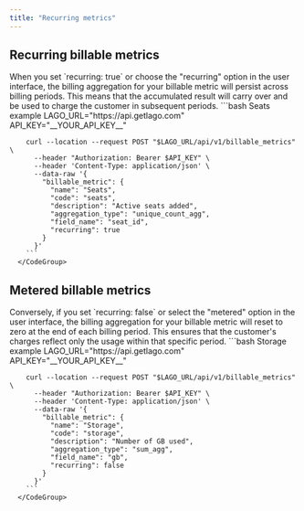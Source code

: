 ```yaml
---
title: "Recurring metrics"
---
```


## Recurring billable metrics[](#recurring "Direct link to heading")
<Tabs>
  <Tab title="Dashboard">
    When you set `recurring: true` or choose the "recurring" option in the user interface, the billing aggregation for your billable metric 
    will persist across billing periods. This means that the accumulated result will carry over and be used to charge the customer in 
    subsequent periods.
  </Tab>
  <Tab title="API">
      <CodeGroup>
        ```bash Seats example
        LAGO_URL="https://api.getlago.com"
        API_KEY="__YOUR_API_KEY__"

        curl --location --request POST "$LAGO_URL/api/v1/billable_metrics" \
          --header "Authorization: Bearer $API_KEY" \
          --header 'Content-Type: application/json' \
          --data-raw '{
            "billable_metric": {
              "name": "Seats",
              "code": "seats",
              "description": "Active seats added",
              "aggregation_type": "unique_count_agg",
              "field_name": "seat_id",
              "recurring": true
            }
          }'
        ```
      </CodeGroup>
  </Tab>
</Tabs>

## Metered billable metrics[](#metered "Direct link to heading")
<Tabs>
  <Tab title="Dashboard">
    Conversely, if you set `recurring: false` or select the "metered" option in the user interface, the billing aggregation for your billable 
    metric will reset to zero at the end of each billing period. This ensures that the customer's charges reflect only the usage within 
    that specific period.
  </Tab>
  <Tab title="API">
      <CodeGroup>
        ```bash Storage example
        LAGO_URL="https://api.getlago.com"
        API_KEY="__YOUR_API_KEY__"

        curl --location --request POST "$LAGO_URL/api/v1/billable_metrics" \
          --header "Authorization: Bearer $API_KEY" \
          --header 'Content-Type: application/json' \
          --data-raw '{
            "billable_metric": {
              "name": "Storage",
              "code": "storage",
              "description": "Number of GB used",
              "aggregation_type": "sum_agg",
              "field_name": "gb",
              "recurring": false
            }
          }'
        ```
      </CodeGroup>
  </Tab>
</Tabs>